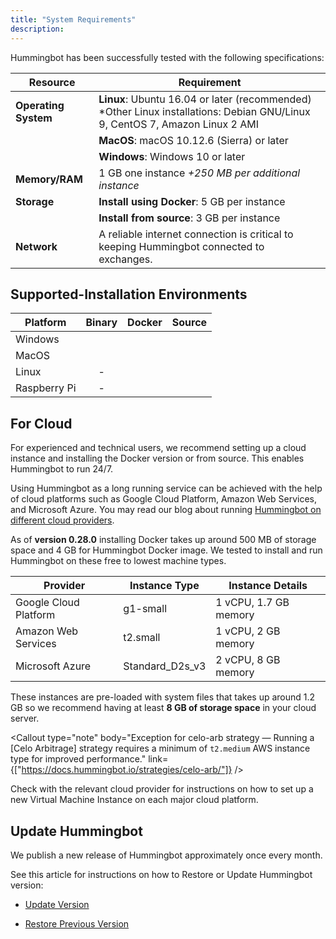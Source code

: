 ```yaml
---
title: "System Requirements"
description:
---
```




Hummingbot has been successfully tested with the following specifications:

| Resource             | Requirement                                                                                                                  |
| -------------------- | ---------------------------------------------------------------------------------------------------------------------------- |
| **Operating System** | **Linux**: Ubuntu 16.04 or later (recommended) \*Other Linux installations: Debian GNU/Linux 9, CentOS 7, Amazon Linux 2 AMI |
|                      | **MacOS**: macOS 10.12.6 (Sierra) or later                                                                                   |
|                      | **Windows**: Windows 10 or later                                                                                             |
| **Memory/RAM**       | 1 GB one instance _+250 MB per additional instance_                                                                          |
| **Storage**          | **Install using Docker**: 5 GB per instance                                                                                  |
|                      | **Install from source**: 3 GB per instance                                                                                   |
| **Network**          | A reliable internet connection is critical to keeping Hummingbot connected to exchanges.                                     |

## Supported-Installation Environments

| Platform     |                  Binary                   |                  Docker                   |                  Source                   |
| ------------ | :---------------------------------------: | :---------------------------------------: | :---------------------------------------: |
| Windows      | <StatusCircle color="green" font="25px"/> | <StatusCircle color="green" font="25px"/> | <StatusCircle color="green" font="25px"/> |
| MacOS        | <StatusCircle color="green" font="25px"/> | <StatusCircle color="green" font="25px"/> | <StatusCircle color="green" font="25px"/> |
| Linux        |                     -                     | <StatusCircle color="green" font="25px"/> | <StatusCircle color="green" font="25px"/> |
| Raspberry Pi |                     -                     | <StatusCircle color="green" font="25px"/> | <StatusCircle color="green" font="25px"/> |

## For Cloud

For experienced and technical users, we recommend setting up a cloud instance and installing the Docker version or from source. This enables Hummingbot to run 24/7.

Using Hummingbot as a long running service can be achieved with the help of cloud platforms such as Google Cloud Platform, Amazon Web Services, and Microsoft Azure. You may read our blog about running [Hummingbot on different cloud providers](https://www.hummingbot.io/blog/2019-06-cloud-providers/).

As of **version 0.28.0** installing Docker takes up around 500 MB of storage space and 4 GB for Hummingbot Docker image. We tested to install and run Hummingbot on these free to lowest machine types.

| Provider              | Instance Type   | Instance Details      |
| --------------------- | --------------- | --------------------- |
| Google Cloud Platform | g1-small        | 1 vCPU, 1.7 GB memory |
| Amazon Web Services   | t2.small        | 1 vCPU, 2 GB memory   |
| Microsoft Azure       | Standard_D2s_v3 | 2 vCPU, 8 GB memory   |

These instances are pre-loaded with system files that takes up around 1.2 GB so we recommend having at least **8 GB of storage space** in your cloud server.

<Callout
  type="note"
  body="Exception for celo-arb strategy — Running a [Celo Arbitrage] strategy requires a minimum of `t2.medium` AWS instance type for improved performance."
  link={["https://docs.hummingbot.io/strategies/celo-arb/"]}
/>

Check with the relevant cloud provider for instructions on how to set up a new Virtual Machine Instance on each major cloud platform.

## Update Hummingbot

We publish a new release of Hummingbot approximately once every month.

See this article for instructions on how to Restore or Update Hummingbot version:

- [Update Version](/installation/update-version)

- [Restore Previous Version](/installation/restore-previous-version)
